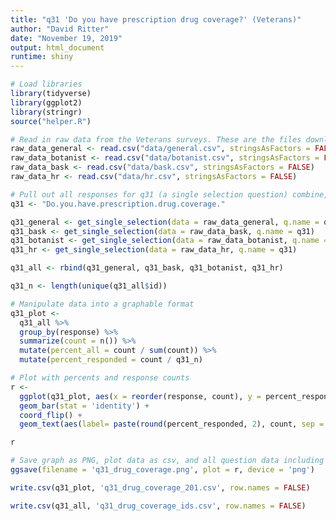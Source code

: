 ```yaml
---
title: "q31 'Do you have prescription drug coverage?' (Veterans)"
author: "David Ritter"
date: "November 19, 2019"
output: html_document
runtime: shiny
---
```


```r
# Load libraries
library(tidyverse)
library(ggplot2)
library(stringr)
source("helper.R")
```

```r
# Read in raw data from the Veterans surveys. These are the files downloaded from survey monkey saved as a .csv
raw_data_general <- read.csv("data/general.csv", stringsAsFactors = FALSE)
raw_data_botanist <- read.csv("data/botanist.csv", stringsAsFactors = FALSE)
raw_data_bask <- read.csv("data/bask.csv", stringsAsFactors = FALSE)
raw_data_hr <- read.csv("data/hr.csv", stringsAsFactors = FALSE)
```

```r
# Pull out all responses for q31 (a single selection question) combine, then determine 'question n'
q31 <- "Do.you.have.prescription.drug.coverage."

q31_general <- get_single_selection(data = raw_data_general, q.name = q31)
q31_bask <- get_single_selection(data = raw_data_bask, q.name = q31)
q31_botanist <- get_single_selection(data = raw_data_botanist, q.name = q31)
q31_hr <- get_single_selection(data = raw_data_hr, q.name = q31)

q31_all <- rbind(q31_general, q31_bask, q31_botanist, q31_hr)

q31_n <- length(unique(q31_all$id))
```

```r
# Manipulate data into a graphable format
q31_plot <- 
  q31_all %>%
  group_by(response) %>%
  summarize(count = n()) %>%
  mutate(percent_all = count / sum(count)) %>%
  mutate(percent_responded = count / q31_n)
```

```r
# Plot with percents and response counts
r <- 
  ggplot(q31_plot, aes(x = reorder(response, count), y = percent_responded)) +
  geom_bar(stat = 'identity') +
  coord_flip() +
  geom_text(aes(label= paste(round(percent_responded, 2), count, sep = "***")))

r
```

```r
# Save graph as PNG, plot data as csv, and all question data including response IDs as csv (save question n and N at end of plot file as "_x.x")
ggsave(filename = 'q31_drug_coverage.png', plot = r, device = 'png')

write.csv(q31_plot, 'q31_drug_coverage_201.csv', row.names = FALSE)

write.csv(q31_all, 'q31_drug_coverage_ids.csv', row.names = FALSE)
```
